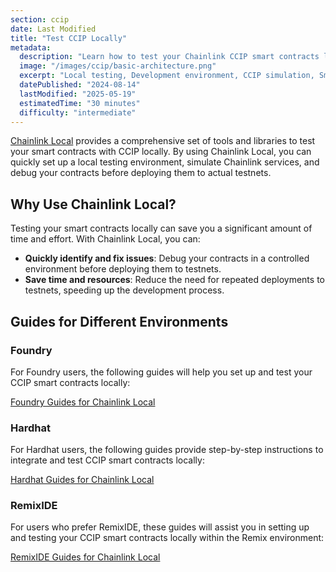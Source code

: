 ```yaml
---
section: ccip
date: Last Modified
title: "Test CCIP Locally"
metadata:
  description: "Learn how to test your Chainlink CCIP smart contracts locally using Chainlink Local. Guides available for Foundry, Hardhat, and RemixIDE environments."
  image: "/images/ccip/basic-architecture.png"
  excerpt: "Local testing, Development environment, CCIP simulation, Smart contract testing, Development workflow, Solidity, Hardhat, Foundry, Remix, Chainlink Local, Docker"
  datePublished: "2024-08-14"
  lastModified: "2025-05-19"
  estimatedTime: "30 minutes"
  difficulty: "intermediate"
---
```


[Chainlink Local](https://github.com/smartcontractkit/chainlink-local) provides a comprehensive set of tools and libraries to test your smart contracts with CCIP locally. By using Chainlink Local, you can quickly set up a local testing environment, simulate Chainlink services, and debug your contracts before deploying them to actual testnets.

## Why Use Chainlink Local?

Testing your smart contracts locally can save you a significant amount of time and effort. With Chainlink Local, you can:

- **Quickly identify and fix issues**: Debug your contracts in a controlled environment before deploying them to testnets.
- **Save time and resources**: Reduce the need for repeated deployments to testnets, speeding up the development process.

## Guides for Different Environments

### Foundry

For Foundry users, the following guides will help you set up and test your CCIP smart contracts locally:

[Foundry Guides for Chainlink Local](/chainlink-local/build/ccip/foundry)

### Hardhat

For Hardhat users, the following guides provide step-by-step instructions to integrate and test CCIP smart contracts locally:

[Hardhat Guides for Chainlink Local](/chainlink-local/build/ccip/hardhat)

### RemixIDE

For users who prefer RemixIDE, these guides will assist you in setting up and testing your CCIP smart contracts locally within the Remix environment:

[RemixIDE Guides for Chainlink Local](/chainlink-local/build/ccip/remix)
